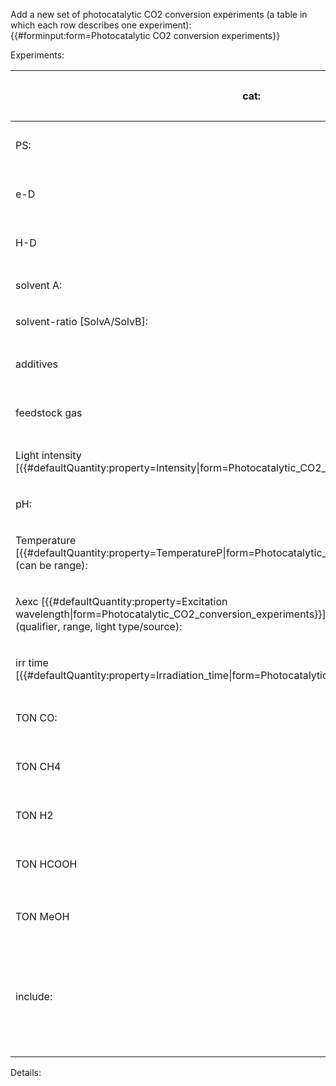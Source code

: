 <noinclude>
Add a new set of photocatalytic CO2 conversion experiments (a table in which each row describes one experiment):
{{#forminput:form=Photocatalytic CO2 conversion experiments}}
</noinclude>

<includeonly>
{{{for template|Photocatalytic CO2 conversion experiments}}}
Experiments:
{{{field|experiments|holds template}}}
{{{end template}}}

{{{for template|Photocatalytic CO2 conversion|multiple|embed in field=Photocatalytic CO2 conversion experiments[experiments]}}}
{| class="formtable"
! cat:
| {{{field|catalyst|input type=combobox|property=Catalyst|values from url=molecule_lookup_cat|class=test-xy}}}
| cat conc [{{#defaultQuantity:property=Catalyst concentration|form=Photocatalytic_CO2_conversion_experiments}}]:
| {{{field|cat conc|input type=regexp|property=Catalyst concentration|base type=Number|message=Input a positive number [µM]|regexp=/^([0-9]*\.)?[0-9]*(\s+(M|mM|µM)?)?$/|class=test-xy}}}
|-
! PS:
| {{{field|PS|input type=combobox|property=Photosensitizer|values from url=molecule_lookup_ps}}}
| PS conc [{{#defaultQuantity:property=Photosensitizer concentration|form=Photocatalytic_CO2_conversion_experiments}}]:
| {{{field|PS conc|input type=regexp|property=Photosensitizer concentration|base type=Number|message=Input a positive number|regexp=/^([0-9]*\.)?[0-9]*(\s+(M|mM|µM)?)?$/}}}
|-
! e-D
| {{{field|e-D|input type=combobox|property=Electron donor|values from url=molecule_lookup_ed}}}
| e-D conc [{{#defaultQuantity:property=Electron donor concentration|form=Photocatalytic_CO2_conversion_experiments}}]:
| {{{field|e-D conc|input type=regexp|property=Electron donor concentration|base type=Number|message=Input a positive number|regexp=/^([0-9]*\.)?[0-9]*(\s+(M|mM|µM)?)?$/}}}
|-
! H-D
| {{{field|H-D|input type=combobox|property=Hydrogen donor|values from url=molecule_lookup_hd}}}
| H-D conc [{{#defaultQuantity:property=Hydrogen donor concentration|form=Photocatalytic_CO2_conversion_experiments}}]:
| {{{field|H-D conc|input type=regexp|property=Hydrogen donor concentration|base type=Number|message=Input a positive number|regexp=/^([0-9]*\.)?[0-9]*(\s+(M|mM|µM)?)?$/}}}
|-
! solvent A:
| {{{field|solvent A|input type=combobox|property=Solvent|values from url=molecule_lookup_solvent}}}
| solvent B:
| {{{field|solvent B|input type=combobox|property=Solvent|values from url=molecule_lookup_solvent}}}
| solvent C:
| {{{field|solvent C|input type=combobox|property=Solvent|values from url=molecule_lookup_solvent}}}
|-
! solvent-ratio [SolvA/SolvB]:
| {{{field|solvent-ratio|property=Solvent ratio|input type=string}}}
|-
! additives
| {{{field|additives|input type=string|property=Additives}}}
| additives conc [{{#defaultQuantity:property=Additives concentration|form=Photocatalytic_CO2_conversion_experiments}}]:
| {{{field|additives conc|input type=regexp|property=Additives concentration|base type=Number|message=Input a positive number|regexp=/^([0-9]*\.)?[0-9]*(\s+(M|mM|µM)?)?$/}}}
|-
! feedstock gas
| {{{field|feedstock gas|input type=combobox|property=Feedstock gas}}}
| feedstock volume [{{#defaultQuantity:property=Feedstock volume|form=Photocatalytic_CO2_conversion_experiments}}]:
| {{{field|feedstock volume|input type=regexp|property=Feedstock volume|base type=Number|message=Input a positive number [mL]|regexp=/^([0-9]*\.)?[0-9]*(\s+(mL)?)?$/}}}
|-
! Light intensity [{{#defaultQuantity:property=Intensity|form=Photocatalytic_CO2_conversion_experiments}}]:
| {{{field|intensity|input type=regexp|property=Intensity|base type=Number|message=Input a positive number [kW/m²]|regexp=/^([0-9]*\.)?[0-9]*(\s+(kW\/m²)?)?$/}}}
|-
! pH:
| {{{field|pH|input type=regexp|base type=Number|property=PH value|message=Input a value between 0 and 14|regexp=/^([0-9](\.[0-9]+)?!1[0-3](\.[0-9]+)?!14!)$/}}}
|-
! Temperature [{{#defaultQuantity:property=TemperatureP|form=Photocatalytic_CO2_conversion_experiments}}] (can be range):
| {{{field|Temperature|input type=Number|property=Temperature|regexp=/^-?([0-9]*\.)?[0-9]*(\s+(°C)?)?$/}}}
|-
! λexc [{{#defaultQuantity:property=Excitation wavelength|form=Photocatalytic_CO2_conversion_experiments}}] <br>(qualifier, range, light type/source):
| {{{field|λexc|input type=string|property=Excitation wavelength|regexp=/^([0-9]*\.)?[0-9]*(\s+(nm)?)?$/}}}
|-
! irr time [{{#defaultQuantity:property=Irradiation_time|form=Photocatalytic_CO2_conversion_experiments}}]:
| {{{field|irr time|input type=regexp|base type=Number|property=Irradiation time|message=Input a positive number|regexp=/^([0-9]*\.)?[0-9]*(\s+(h)?)?$/}}}
|-
! TON CO:
| {{{field|TON CO|input type=regexp|base type=Number|property=Turnover number CO|message=Input a positive number|regexp=/^([0-9]*\.)?[0-9]*(\s+(TON)?)?$/}}}
| TOF CO [{{#defaultQuantity:property=Turnover frequency CO|form=Photocatalytic_CO2_conversion_experiments}}]:
| {{{field|TOF CO|input type=regexp|base type=Number|property=Turnover frequency CO|message=Input a positive number|regexp=/^([0-9]*\.)?[0-9]*(\s+(TOF\/min)?)?$/}}}
| Φ CO [%]:
| {{{field|Φ CO|input type=regexp|base type=Number|property=Quantum yield CO|message=Input a positive number|regexp=/^([0-9]*\.)?[0-9]*(\s+(%)?)?$/}}}
|-
! TON CH4
| {{{field|TON CH4|input type=regexp|base type=Number|property=Turnover number CH4|message=Input a positive number|regexp=/^([0-9]*\.)?[0-9]*(\s+(TON)?)?$/}}}
| TOF CH4 [{{#defaultQuantity:property=Turnover frequency CH4|form=Photocatalytic_CO2_conversion_experiments}}]:
| {{{field|TOF CH4|input type=regexp|base type=Number|property=Turnover frequency CH4|message=Input a positive number|regexp=/^([0-9]*\.)?[0-9]*(\s+(TOF\/min)?)?$/}}}
| Φ CH4 [%]:
| {{{field|Φ CH4|input type=regexp|base type=Number|property=Quantum yield CH4|message=Input a positive number|regexp=/^([0-9]*\.)?[0-9]*(\s+(%)?)?$/}}}
|-
! TON H2
| {{{field|TON H2|input type=regexp|base type=Number|property=Turnover number H2|message=Input a positive number|regexp=/^([0-9]*\.)?[0-9]*(\s+(TON)?)?$/}}}
| TOF H2 [{{#defaultQuantity:property=Turnover frequency H2|form=Photocatalytic_CO2_conversion_experiments}}]:
| {{{field|TOF H2|input type=regexp|base type=Number|property=Turnover frequency H2|message=Input a positive number|regexp=/^([0-9]*\.)?[0-9]*(\s+(TOF\/min)?)?$/}}}
| Φ H2 [%]:
| {{{field|Φ H2|input type=regexp|base type=Number|property=Quantum yield H2|message=Input a positive number|regexp=/^([0-9]*\.)?[0-9]*(\s+(%)?)?$/}}}
|-
! TON HCOOH
| {{{field|TON HCOOH|input type=regexp|base type=Number|property=Turnover number HCOOH|message=Input a positive number|regexp=/^([0-9]*\.)?[0-9]*(\s+(TON)?)?$/}}}
| TOF HCOOH [{{#defaultQuantity:property=Turnover frequency HCOOH|form=Photocatalytic_CO2_conversion_experiments}}]:
| {{{field|TOF HCOOH|input type=regexp|base type=Number|property=Turnover frequency HCOOH|message=Input a positive number|regexp=/^([0-9]*\.)?[0-9]*(\s+(TOF\/min)?)?$/}}}
| Φ HCOOH [%]:
| {{{field|Φ HCOOH|input type=regexp|base type=Number|property=Quantum yield HCOOH|message=Input a positive number|regexp=/^([0-9]*\.)?[0-9]*(\s+(%)?)?$/}}}
|-
|-
! TON MeOH
| {{{field|TON MeOH|input type=regexp|base type=Number|property=Turnover number MeOH|message=Input a positive number|regexp=/^([0-9]*\.)?[0-9]*(\s+(TON)?)?$/}}}
| TOF MeOH [{{#defaultQuantity:property=Turnover frequency MeOH|form=Photocatalytic_CO2_conversion_experiments}}]:
| {{{field|TOF MeOH|input type=regexp|base type=Number|property=Turnover frequency MeOH|message=Input a positive number|regexp=/^([0-9]*\.)?[0-9]*(\s+(TOF\/min)?)?$/}}}
| Φ MeOH [%]:
| {{{field|Φ MeOH|input type=regexp|base type=Number|property=Quantum yield MeOH|message=Input a positive number|regexp=/^([0-9]*\.)?[0-9]*(\s+(%)?)?$/}}}
|-
! include:
| {{{field|include|input type=checkbox|property=Include}}} (check it when you want to include this investigation on topic pages)
|-
|}
;Details:
{{{field|details|input type=textarea|property=Details|message=Arbitrary extra information}}}
{{{end template}}}

{{{standard input|save}}} {{{standard input|preview}}} {{{standard input|changes}}} {{{standard input|cancel}}}
</includeonly>